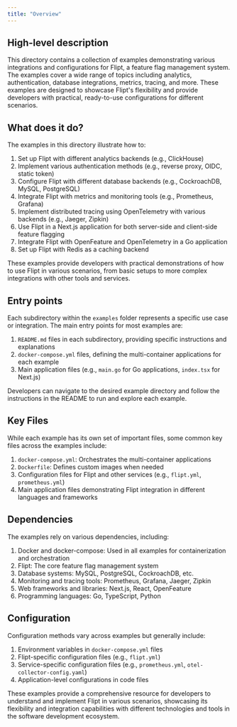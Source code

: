 ```yaml
---
title: "Overview"
---
```


## High-level description
This directory contains a collection of examples demonstrating various integrations and configurations for Flipt, a feature flag management system. The examples cover a wide range of topics including analytics, authentication, database integrations, metrics, tracing, and more. These examples are designed to showcase Flipt's flexibility and provide developers with practical, ready-to-use configurations for different scenarios.

## What does it do?
The examples in this directory illustrate how to:

1. Set up Flipt with different analytics backends (e.g., ClickHouse)
2. Implement various authentication methods (e.g., reverse proxy, OIDC, static token)
3. Configure Flipt with different database backends (e.g., CockroachDB, MySQL, PostgreSQL)
4. Integrate Flipt with metrics and monitoring tools (e.g., Prometheus, Grafana)
5. Implement distributed tracing using OpenTelemetry with various backends (e.g., Jaeger, Zipkin)
6. Use Flipt in a Next.js application for both server-side and client-side feature flagging
7. Integrate Flipt with OpenFeature and OpenTelemetry in a Go application
8. Set up Flipt with Redis as a caching backend

These examples provide developers with practical demonstrations of how to use Flipt in various scenarios, from basic setups to more complex integrations with other tools and services.

## Entry points
Each subdirectory within the `examples` folder represents a specific use case or integration. The main entry points for most examples are:

1. `README.md` files in each subdirectory, providing specific instructions and explanations
2. `docker-compose.yml` files, defining the multi-container applications for each example
3. Main application files (e.g., `main.go` for Go applications, `index.tsx` for Next.js)

Developers can navigate to the desired example directory and follow the instructions in the README to run and explore each example.

## Key Files
While each example has its own set of important files, some common key files across the examples include:

1. `docker-compose.yml`: Orchestrates the multi-container applications
2. `Dockerfile`: Defines custom images when needed
3. Configuration files for Flipt and other services (e.g., `flipt.yml`, `prometheus.yml`)
4. Main application files demonstrating Flipt integration in different languages and frameworks

## Dependencies
The examples rely on various dependencies, including:

1. Docker and docker-compose: Used in all examples for containerization and orchestration
2. Flipt: The core feature flag management system
3. Database systems: MySQL, PostgreSQL, CockroachDB, etc.
4. Monitoring and tracing tools: Prometheus, Grafana, Jaeger, Zipkin
5. Web frameworks and libraries: Next.js, React, OpenFeature
6. Programming languages: Go, TypeScript, Python

## Configuration
Configuration methods vary across examples but generally include:

1. Environment variables in `docker-compose.yml` files
2. Flipt-specific configuration files (e.g., `flipt.yml`)
3. Service-specific configuration files (e.g., `prometheus.yml`, `otel-collector-config.yaml`)
4. Application-level configurations in code files

These examples provide a comprehensive resource for developers to understand and implement Flipt in various scenarios, showcasing its flexibility and integration capabilities with different technologies and tools in the software development ecosystem.